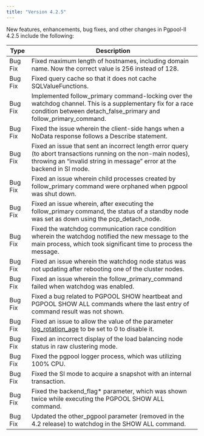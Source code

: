 ```yaml
---
title: "Version 4.2.5"
---
```


New features, enhancements, bug fixes, and other changes in Pgpool-II 4.2.5 include the following:

| Type    | Description                                                                                                                                                                                  |
| ------- | -------------------------------------------------------------------------------------------------------------------------------------------------------------------------------------------- |
| Bug Fix | Fixed maximum length of hostnames, including domain name. Now the correct value is 256 instead of 128.                                                                                       |
| Bug Fix | Fixed query cache so that it does not cache SQLValueFunctions.                                                                                                                               |
| Bug Fix | Implemented follow_primary command-locking over the watchdog channel. This is a supplementary fix for a race condition between detach_false_primary and follow_primary_command.              |
| Bug Fix | Fixed the issue wherein the client-side hangs when a NoData response follows a Describe statement.                                                                                           |
| Bug Fix | Fixed an issue that sent an incorrect length error query (to abort transactions running on the non-main nodes), throwing an “invalid string in message” error at the backend in SI mode.     |
| Bug Fix | Fixed an issue wherein child processes created by follow_primary command were orphaned when pgpool was shut down.                                                                            |
| Bug Fix | Fixed an issue wherein, after executing the follow_primary command, the status of a standby node was set as down using the pcp_detach_node.                                                  |
| Bug Fix | Fixed the watchdog communication race condition wherein the watchdog notified the new message to the main process, which took significant time to process the message.                       |
| Bug Fix | Fixed an issue wherein the watchdog node status was not updating after rebooting one of the cluster nodes.                                                                                   | 
| Bug Fix | Fixed an issue wherein the follow_primary_command failed when watchdog was enabled.                                                                                                          |
| Bug Fix | Fixed a bug related to PGPOOL SHOW heartbeat and PGPOOL SHOW ALL commands where the last entry of command result was not shown.                                                              |
| Bug Fix | Fixed an issue to allow the value of the parameter [log_rotation_age](https://www.pgpool.net/docs/42/en/html/runtime-config-logging.html#GUC-LOG-ROTATION-AGE) to be set to 0 to disable it. |
| Bug Fix | Fixed an incorrect display of the load balancing node status in raw clustering mode.                                                                                                         |
| Bug Fix | Fixed the pgpool logger process, which was utilizing 100% CPU.                                                                                                                               |
| Bug Fix | Fixed the  SI mode to acquire a snapshot with an internal transaction.                                                                                                                       |
| Bug Fix | Fixed the backend_flag* parameter, which was shown twice while executing the PGPOOL SHOW ALL command.                                                                                        |
| Bug Fix | Updated the other_pgpool parameter (removed in the 4.2 release) to watchdog in the SHOW ALL command.                                                                                         |
